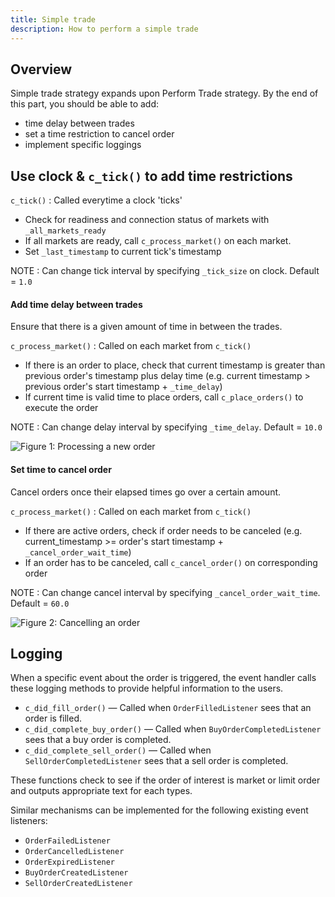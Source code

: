 ```yaml
---
title: Simple trade
description: How to perform a simple trade
---
```


## Overview

Simple trade strategy expands upon Perform Trade strategy. By the end of this part, you should be able to add:

- time delay between trades
- set a time restriction to cancel order
- implement specific loggings

## Use clock & `c_tick()` to add time restrictions

`c_tick()` : Called everytime a clock 'ticks'

- Check for readiness and connection status of markets with `_all_markets_ready`
- If all markets are ready, call `c_process_market()` on each market.
- Set `_last_timestamp` to current tick's timestamp

NOTE : Can change tick interval by specifying `_tick_size` on clock. Default = `1.0`

#### Add time delay between trades

Ensure that there is a given amount of time in between the trades.

`c_process_market()` : Called on each market from `c_tick()`

- If there is an order to place, check that current timestamp is greater than previous order's timestamp plus delay time (e.g. current timestamp > previous order's start timestamp + `_time_delay`)
- If current time is valid time to place orders, call `c_place_orders()` to execute the order

NOTE : Can change delay interval by specifying `_time_delay`. Default = `10.0`

![Figure 1: Processing a new order](Simple_Trade_OrderPlacedRevised.svg)

#### Set time to cancel order

Cancel orders once their elapsed times go over a certain amount.

`c_process_market()` : Called on each market from `c_tick()`

- If there are active orders, check if order needs to be canceled (e.g. current_timestamp >= order's start timestamp + `_cancel_order_wait_time`)
- If an order has to be canceled, call `c_cancel_order()` on corresponding order

NOTE : Can change cancel interval by specifying `_cancel_order_wait_time`. Default = `60.0`

![Figure 2: Cancelling an order](Simple_Trade_OrderCancelledRevised.svg)

## Logging

When a specific event about the order is triggered, the event handler calls these logging methods to provide helpful information to the users.

- `c_did_fill_order()` — Called when `OrderFilledListener` sees that an order is filled.
- `c_did_complete_buy_order()` — Called when `BuyOrderCompletedListener` sees that a buy order is completed.
- `c_did_complete_sell_order()` — Called when `SellOrderCompletedListener` sees that a sell order is completed.

These functions check to see if the order of interest is market or limit order and outputs appropriate text for each types.

Similar mechanisms can be implemented for the following existing event listeners:

- `OrderFailedListener`
- `OrderCancelledListener`
- `OrderExpiredListener`
- `BuyOrderCreatedListener`
- `SellOrderCreatedListener`

